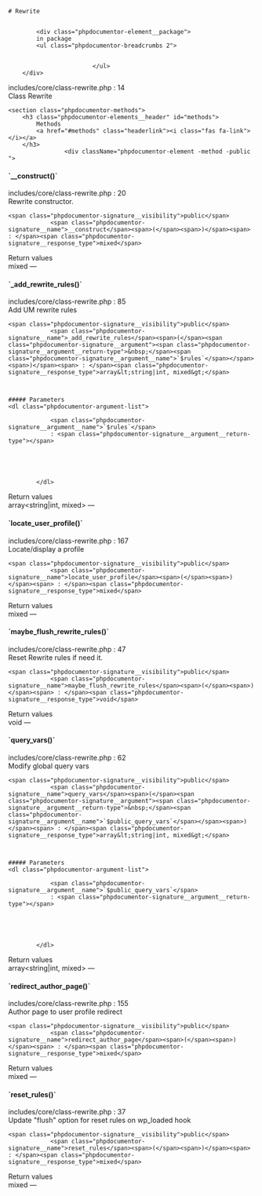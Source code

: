 

<div class="phpdocumentor-element -class">

    # Rewrite

    
            <div class="phpdocumentor-element__package">
            in package
            <ul class="phpdocumentor-breadcrumbs 2">
                                   
                                   
                            </ul>
        </div>
    
    
    


<div class="phpdocumentor-element-found-in">
    <Link href="../files/includes-core-class-rewrite.html#source-view.14">includes/core/class-rewrite.php</Link> : <span class="phpdocumentor-element-found-in__line">14</span>
</div>

<div class="phpdocumentor-summary">
Class Rewrite
</div>


















    <section class="phpdocumentor-methods">
        <h3 class="phpdocumentor-elements__header" id="methods">
            Methods
            <a href="#methods" class="headerlink"><i class="fas fa-link"></i></a>
        </h3>
                    <div className="phpdocumentor-element -method -public ">
<h4 class="phpdocumentor-element__name" id="method___construct">
    `__construct()`
    <a href="#method___construct" class="headerlink"><i class="fas fa-link"></i></a>
</h4>

<div class="phpdocumentor-element-found-in">
    <Link href="../files/includes-core-class-rewrite.html#source-view.20">includes/core/class-rewrite.php</Link> : <span class="phpdocumentor-element-found-in__line">20</span>
</div>

<div class="phpdocumentor-summary">
Rewrite constructor.
</div>


    <span class="phpdocumentor-signature__visibility">public</span>
                <span class="phpdocumentor-signature__name">__construct</span><span>(</span><span>)</span><span> : </span><span class="phpdocumentor-signature__response_type">mixed</span>






<div className="text-bold">Return values</div>
<span class="phpdocumentor-signature__response_type">mixed</span> &mdash; <span class="phpdocumentor-return-value__description"></span><div className="py-4"></div>

</div>
                    <div className="phpdocumentor-element -method -public ">
<h4 class="phpdocumentor-element__name" id="method__add_rewrite_rules">
    `_add_rewrite_rules()`
    <a href="#method__add_rewrite_rules" class="headerlink"><i class="fas fa-link"></i></a>
</h4>

<div class="phpdocumentor-element-found-in">
    <Link href="../files/includes-core-class-rewrite.html#source-view.85">includes/core/class-rewrite.php</Link> : <span class="phpdocumentor-element-found-in__line">85</span>
</div>

<div class="phpdocumentor-summary">
Add UM rewrite rules
</div>


    <span class="phpdocumentor-signature__visibility">public</span>
                <span class="phpdocumentor-signature__name">_add_rewrite_rules</span><span>(</span><span class="phpdocumentor-signature__argument"><span class="phpdocumentor-signature__argument__return-type">&nbsp;</span><span class="phpdocumentor-signature__argument__name">`$rules`</span></span><span>)</span><span> : </span><span class="phpdocumentor-signature__response_type">array&lt;string|int, mixed&gt;</span>



    ##### Parameters
    <dl class="phpdocumentor-argument-list">
                    
                <span class="phpdocumentor-signature__argument__name">`$rules`</span>
                : <span class="phpdocumentor-signature__argument__return-type"></span>
                            
           
                 

           
            </dl>



<div className="text-bold">Return values</div>
<span class="phpdocumentor-signature__response_type">array&lt;string|int, mixed&gt;</span> &mdash; <span class="phpdocumentor-return-value__description"></span><div className="py-4"></div>

</div>
                    <div className="phpdocumentor-element -method -public ">
<h4 class="phpdocumentor-element__name" id="method_locate_user_profile">
    `locate_user_profile()`
    <a href="#method_locate_user_profile" class="headerlink"><i class="fas fa-link"></i></a>
</h4>

<div class="phpdocumentor-element-found-in">
    <Link href="../files/includes-core-class-rewrite.html#source-view.167">includes/core/class-rewrite.php</Link> : <span class="phpdocumentor-element-found-in__line">167</span>
</div>

<div class="phpdocumentor-summary">
Locate/display a profile
</div>


    <span class="phpdocumentor-signature__visibility">public</span>
                <span class="phpdocumentor-signature__name">locate_user_profile</span><span>(</span><span>)</span><span> : </span><span class="phpdocumentor-signature__response_type">mixed</span>






<div className="text-bold">Return values</div>
<span class="phpdocumentor-signature__response_type">mixed</span> &mdash; <span class="phpdocumentor-return-value__description"></span><div className="py-4"></div>

</div>
                    <div className="phpdocumentor-element -method -public ">
<h4 class="phpdocumentor-element__name" id="method_maybe_flush_rewrite_rules">
    `maybe_flush_rewrite_rules()`
    <a href="#method_maybe_flush_rewrite_rules" class="headerlink"><i class="fas fa-link"></i></a>
</h4>

<div class="phpdocumentor-element-found-in">
    <Link href="../files/includes-core-class-rewrite.html#source-view.47">includes/core/class-rewrite.php</Link> : <span class="phpdocumentor-element-found-in__line">47</span>
</div>

<div class="phpdocumentor-summary">
Reset Rewrite rules if need it.
</div>


    <span class="phpdocumentor-signature__visibility">public</span>
                <span class="phpdocumentor-signature__name">maybe_flush_rewrite_rules</span><span>(</span><span>)</span><span> : </span><span class="phpdocumentor-signature__response_type">void</span>






<div className="text-bold">Return values</div>
<span class="phpdocumentor-signature__response_type">void</span> &mdash; <span class="phpdocumentor-return-value__description"></span><div className="py-4"></div>

</div>
                    <div className="phpdocumentor-element -method -public ">
<h4 class="phpdocumentor-element__name" id="method_query_vars">
    `query_vars()`
    <a href="#method_query_vars" class="headerlink"><i class="fas fa-link"></i></a>
</h4>

<div class="phpdocumentor-element-found-in">
    <Link href="../files/includes-core-class-rewrite.html#source-view.62">includes/core/class-rewrite.php</Link> : <span class="phpdocumentor-element-found-in__line">62</span>
</div>

<div class="phpdocumentor-summary">
Modify global query vars
</div>


    <span class="phpdocumentor-signature__visibility">public</span>
                <span class="phpdocumentor-signature__name">query_vars</span><span>(</span><span class="phpdocumentor-signature__argument"><span class="phpdocumentor-signature__argument__return-type">&nbsp;</span><span class="phpdocumentor-signature__argument__name">`$public_query_vars`</span></span><span>)</span><span> : </span><span class="phpdocumentor-signature__response_type">array&lt;string|int, mixed&gt;</span>



    ##### Parameters
    <dl class="phpdocumentor-argument-list">
                    
                <span class="phpdocumentor-signature__argument__name">`$public_query_vars`</span>
                : <span class="phpdocumentor-signature__argument__return-type"></span>
                            
           
                 

           
            </dl>



<div className="text-bold">Return values</div>
<span class="phpdocumentor-signature__response_type">array&lt;string|int, mixed&gt;</span> &mdash; <span class="phpdocumentor-return-value__description"></span><div className="py-4"></div>

</div>
                    <div className="phpdocumentor-element -method -public ">
<h4 class="phpdocumentor-element__name" id="method_redirect_author_page">
    `redirect_author_page()`
    <a href="#method_redirect_author_page" class="headerlink"><i class="fas fa-link"></i></a>
</h4>

<div class="phpdocumentor-element-found-in">
    <Link href="../files/includes-core-class-rewrite.html#source-view.155">includes/core/class-rewrite.php</Link> : <span class="phpdocumentor-element-found-in__line">155</span>
</div>

<div class="phpdocumentor-summary">
Author page to user profile redirect
</div>


    <span class="phpdocumentor-signature__visibility">public</span>
                <span class="phpdocumentor-signature__name">redirect_author_page</span><span>(</span><span>)</span><span> : </span><span class="phpdocumentor-signature__response_type">mixed</span>






<div className="text-bold">Return values</div>
<span class="phpdocumentor-signature__response_type">mixed</span> &mdash; <span class="phpdocumentor-return-value__description"></span><div className="py-4"></div>

</div>
                    <div className="phpdocumentor-element -method -public ">
<h4 class="phpdocumentor-element__name" id="method_reset_rules">
    `reset_rules()`
    <a href="#method_reset_rules" class="headerlink"><i class="fas fa-link"></i></a>
</h4>

<div class="phpdocumentor-element-found-in">
    <Link href="../files/includes-core-class-rewrite.html#source-view.37">includes/core/class-rewrite.php</Link> : <span class="phpdocumentor-element-found-in__line">37</span>
</div>

<div class="phpdocumentor-summary">
Update &quot;flush&quot; option for reset rules on wp_loaded hook
</div>


    <span class="phpdocumentor-signature__visibility">public</span>
                <span class="phpdocumentor-signature__name">reset_rules</span><span>(</span><span>)</span><span> : </span><span class="phpdocumentor-signature__response_type">mixed</span>






<div className="text-bold">Return values</div>
<span class="phpdocumentor-signature__response_type">mixed</span> &mdash; <span class="phpdocumentor-return-value__description"></span><div className="py-4"></div>

</div>
            </section>

</div>
